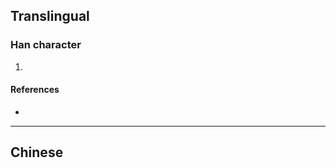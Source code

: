 {{also|嶗}}
{{character info/new}}
==Translingual==

===Han character===
{{Han char|rn=46|rad=山|as=07|sn=10|four=|canj=UTBS|ids=⿰山劳}}

# {{place|mul|mountain|p/Shandong|t1=[[w:Mount Lao|Laoshan]]}}

====References====
* {{Han ref|kx=0312.301|hdz=10772.180|uh=5D02|ud=23810}}

----

==Chinese==
{{zh-see|嶗}}